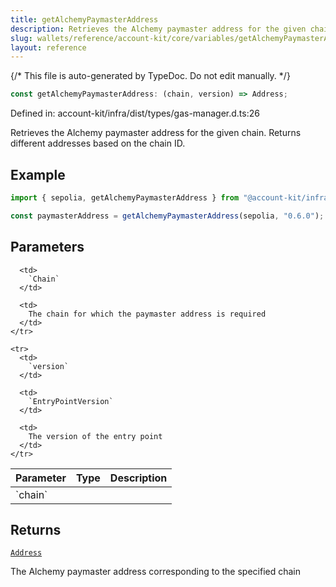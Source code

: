 ```yaml
---
title: getAlchemyPaymasterAddress
description: Retrieves the Alchemy paymaster address for the given chain. Returns different addresses based on the chain ID.
slug: wallets/reference/account-kit/core/variables/getAlchemyPaymasterAddress
layout: reference
---
```


{/* This file is auto-generated by TypeDoc. Do not edit manually. */}

```ts
const getAlchemyPaymasterAddress: (chain, version) => Address;
```

Defined in: account-kit/infra/dist/types/gas-manager.d.ts:26

Retrieves the Alchemy paymaster address for the given chain. Returns different addresses based on the chain ID.

## Example

```ts
import { sepolia, getAlchemyPaymasterAddress } from "@account-kit/infra";

const paymasterAddress = getAlchemyPaymasterAddress(sepolia, "0.6.0");
```

## Parameters

<table>
  <thead>
    <tr>
      <th align="left">Parameter</th>
      <th align="left">Type</th>
      <th align="left">Description</th>
    </tr>
  </thead>

  <tbody>
    <tr>
      <td>
        `chain`
      </td>

      <td>
        `Chain`
      </td>

      <td>
        The chain for which the paymaster address is required
      </td>
    </tr>

    <tr>
      <td>
        `version`
      </td>

      <td>
        `EntryPointVersion`
      </td>

      <td>
        The version of the entry point
      </td>
    </tr>

  </tbody>
</table>

## Returns

[`Address`](../../../../aa-sdk/core/src/type-aliases/Address.mdx)

The Alchemy paymaster address corresponding to the specified chain

